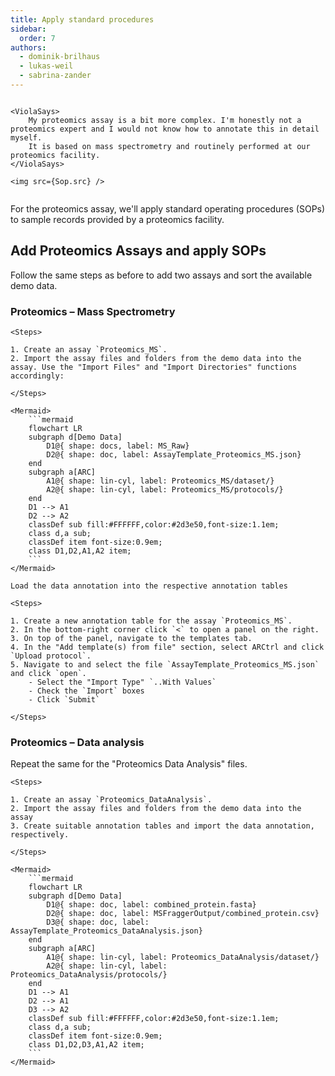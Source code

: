 ```yaml
---
title: Apply standard procedures
sidebar:
  order: 7
authors:
  - dominik-brilhaus
  - lukas-weil
  - sabrina-zander
---
```




<div style="display: flex;">

    <ViolaSays>
        My proteomics assay is a bit more complex. I'm honestly not a proteomics expert and I would not know how to annotate this in detail myself.
        It is based on mass spectrometry and routinely performed at our proteomics facility.
    </ViolaSays>

    <img src={Sop.src} />
</div>

For the proteomics assay, we'll apply standard operating procedures (SOPs) to sample records provided by a proteomics facility.

## Add Proteomics Assays and apply SOPs

Follow the same steps as before to add two assays and sort the available demo data.

### Proteomics – Mass Spectrometry

<Card icon="pen" title="ARCitect">

    <Steps>

    1. Create an assay `Proteomics_MS`.
    2. Import the assay files and folders from the demo data into the assay. Use the "Import Files" and "Import Directories" functions accordingly:
    
    </Steps>
    
    <Mermaid>
        ```mermaid
        flowchart LR
        subgraph d[Demo Data]
            D1@{ shape: docs, label: MS_Raw}
            D2@{ shape: doc, label: AssayTemplate_Proteomics_MS.json}
        end
        subgraph a[ARC]
            A1@{ shape: lin-cyl, label: Proteomics_MS/dataset/}
            A2@{ shape: lin-cyl, label: Proteomics_MS/protocols/}
        end
        D1 --> A1
        D2 --> A2
        classDef sub fill:#FFFFFF,color:#2d3e50,font-size:1.1em;
        class d,a sub;
        classDef item font-size:0.9em;
        class D1,D2,A1,A2 item;
        ```
    </Mermaid>

    Load the data annotation into the respective annotation tables

    <Steps>

    1. Create a new annotation table for the assay `Proteomics_MS`.
    2. In the bottom-right corner click `<` to open a panel on the right.
    3. On top of the panel, navigate to the templates tab.
    4. In the "Add template(s) from file" section, select ARCtrl and click `Upload protocol`.
    5. Navigate to and select the file `AssayTemplate_Proteomics_MS.json` and click `open`.
        - Select the "Import Type" `..With Values`
        - Check the `Import` boxes
        - Click `Submit`
    
    </Steps>    

</Card>


### Proteomics – Data analysis


Repeat the same for the "Proteomics Data Analysis" files.

<Card icon="pen" title="ARCitect">

    <Steps>

    1. Create an assay `Proteomics_DataAnalysis`.
    2. Import the assay files and folders from the demo data into the assay
    3. Create suitable annotation tables and import the data annotation, respectively.
    
    </Steps>
    
    <Mermaid>
        ```mermaid
        flowchart LR
        subgraph d[Demo Data]
            D1@{ shape: doc, label: combined_protein.fasta}
            D2@{ shape: doc, label: MSFraggerOutput/combined_protein.csv}
            D3@{ shape: doc, label: AssayTemplate_Proteomics_DataAnalysis.json}
        end
        subgraph a[ARC]
            A1@{ shape: lin-cyl, label: Proteomics_DataAnalysis/dataset/}
            A2@{ shape: lin-cyl, label: Proteomics_DataAnalysis/protocols/}
        end
        D1 --> A1
        D2 --> A1
        D3 --> A2
        classDef sub fill:#FFFFFF,color:#2d3e50,font-size:1.1em;
        class d,a sub;
        classDef item font-size:0.9em;
        class D1,D2,D3,A1,A2 item;
        ```
    </Mermaid>

    

</Card>
